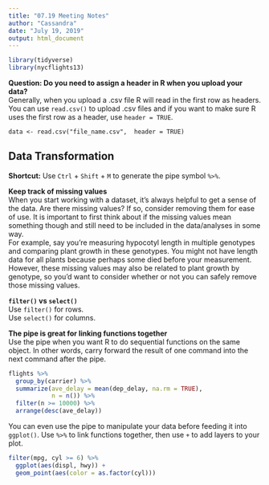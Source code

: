 ```yaml
---
title: "07.19 Meeting Notes"
author: "Cassandra"
date: "July 19, 2019"
output: html_document
---
```


```r
library(tidyverse)
library(nycflights13)
```

**Question: Do you need to assign a header in R when you upload your data?**   
Generally, when you upload a .csv file R will read in the first row as headers. You can use `read.csv()` to upload .csv files and if you want to make sure R uses the first row as a header, use `header = TRUE`.   
```
data <- read.csv("file_name.csv",  header = TRUE)
```
## Data Transformation 

**Shortcut:** Use `Ctrl` + `Shift` + `M` to generate the pipe symbol ` %>% `. 

**Keep track of missing values**   
When you start working with a dataset, it's always helpful to get a sense of the data. Are there missing values? If so, consider removing them for ease of use. It is important to first think about if the missing values mean something though and still need to be included in the data/analyses in some way.   
For example, say you're measuring hypocotyl length in multiple genotypes and comparing plant growth in these genotypes. You might not have length data for all plants because perhaps some died before your measurement. However, these missing values may also be related to plant growth by genotype, so you'd want to consider whether or not you can safely remove those missing values.   

**`filter()` vs `select()`**   
Use `filter()` for rows.   
Use `select()` for columns.  

**The pipe is great for linking functions together**   
Use the pipe when you want R to do sequential functions on the same object. In other words, carry forward the result of one command into the next command after the pipe.   
```r
flights %>% 
  group_by(carrier) %>%  
  summarize(ave_delay = mean(dep_delay, na.rm = TRUE),
            n = n()) %>% 
  filter(n >= 10000) %>% 
  arrange(desc(ave_delay))
```

You can even use the pipe to manipulate your data before feeding it into `ggplot()`. Use ` %>% ` to link functions together, then use `+` to add layers to your plot. 
```r
filter(mpg, cyl >= 6) %>% 
  ggplot(aes(displ, hwy)) + 
  geom_point(aes(color = as.factor(cyl)))
```


